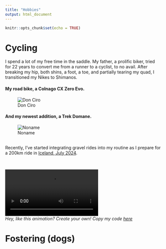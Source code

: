 ```yaml
---
title: "Hobbies"
output: html_document
---
```


```r
knitr::opts_chunk$set(echo = TRUE)
```


# Cycling 
I spend a lot of my free time in the saddle. My father, a prolific biker, tried for 22 years to convert me from a runner to a cyclist, to no avail. After breaking my hip, both shins, a foot, a toe, and partially tearing my quad, I transitioned my Nikes to Shimanos. 


#### My road bike, a Colnago CX Zero Evo.
![Don Ciro](./data/hobbies/colnago.jpg)

#### And my newest addition, a Trek Domane. 
![Noname](./data/hobbies/trek.jpg)

<br/>
Recently, I've started integrating gravel rides into my routine as I prepare for a 200km ride in [Iceland, July 2024](https://www.therift.bike/). 

<br/>

![Iceland Rift Race 2024](./data/hobbies/route_animation.mp4)
<br/>
*Hey, like this animation? Create your own! Copy my code [here](./data/hobbies/code_repo/mapmyride.py)*



# Fostering (dogs)



 

